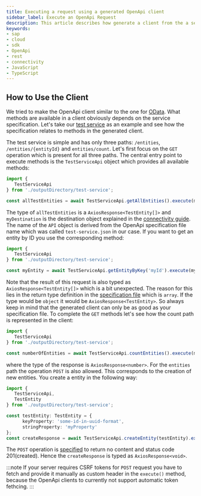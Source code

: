 ```yaml
---
title: Executing a request using a generated OpenApi client
sidebar_label: Execute an OpenApi Request
description: This article describes how generate a client from the a service definition and how to use the client.
keywords:
- sap
- cloud
- sdk
- OpenApi
- rest
- connectivity
- JavaScript
- TypeScript
---
```



## How to Use the Client

We tried to make the OpenApi client similar to the one for [OData](../odata/execute-odata-request).
What methods are available in a client obviously depends on the service specification.
Let's take  our [test service](https://github.com/SAP/cloud-sdk-js/blob/main/test-resources/rest-service-specs/test-service.json) as an example and see how the specification relates to methods in the generated client.

The test service is simple and has only three paths: `/entities`, `/entities/{entityId}` and `entities/count`.
Let's first focus on the `GET` operation which is present for all three paths.
The central entry point to execute methods is the `TestServiceApi` object which provides all available methods:

```ts
import {
   TestServiceApi
} from './outputDirectory/test-service';

const allTestEntities = await TestServiceApi.getAllEntities().execute(myDestination);
```

The type of `allTestEntities` is a `AxiosResponse<TestEntity[]>` and `myDestination` is the destination object explained in the [connectivity guide](./connectivity/destination).
The name of the `API` object is derived from the OpenApi specification file name which was called `test-service.json` in our case.
If you want to get an entity by ID you use the corresponding method:

```ts
import {
   TestServiceApi
} from './outputDirectory/test-service';

const myEntity = await TestServiceApi.getEntityByKey('myId').execute(myDestination);
```

Note that the result of this request is also typed as `AxiosResponse<TestEntity[]>`  which is a bit unexpected.
The reason for this lies in the return type definition in the [specification file](https://github.com/SAP/cloud-sdk-js/blob/main/test-resources/rest-service-specs/test-service.json) which is `array`.
If the type would be `object` it would be `AxiosResponse<TestEntity>`.
So always keep in mind that the generated client can only be as good as your specification file.
To complete the `GET` methods let's see how the count path is represented in the client:

```ts
import {
   TestServiceApi
} from './outputDirectory/test-service';

const numberOfEntities = await TestServiceApi.countEntities().execute(myDestination);
```

where the type of the response is `AxiosResponse<number>`.
For the `entities` path the operation `POST` is also allowed.
This corresponds to the creation of new entities.
You create a entity in the following way:

```ts
import {
   TestServiceApi,
   TestEntity
} from './outputDirectory/test-service';

const testEntity: TestEntity = {
      keyProperty: 'some-id-in-uuid-format',
      stringProperty: 'myProperty'
};
const createResponse = await TestServiceApi.createEntity(testEntity).execute(restDestination);
```

The `POST` operation is [specified](https://github.com/SAP/cloud-sdk-js/blob/main/test-resources/rest-service-specs/test-service.json) to return no content and status code 201(created).
Hence the `createResponse` is typed as `AxiosResponse<void>`.

:::note
If your server requires CSRF tokens for `POST` request you have to fetch and provide it manually as custom header in the `execute()` method, because the OpenApi clients to currently not support automatic token fethcing.
:::


